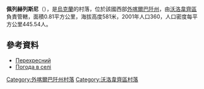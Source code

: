 {{coord|48|51|40|N|22|54|33|E|scale:100000|display=title}}

'''佩列赫列斯尼'''（{{lang-uk|Перехресний}}），是[[烏克蘭|烏克蘭]]的村落，位於該國西部[[外喀爾巴阡州|外喀爾巴阡州]]，由[[沃洛韋齊區|沃洛韋齊區]]負責管轄，面積0.81平方公里，海拔高度581米，2001年人口360，人口密度每平方公里445.54人。

==參考資料==
* [http://w1.c1.rada.gov.ua/pls/z7503/A005?rdat1=31.03.2014&rf7571=11184 Перехресний] {{Wayback|url=http://w1.c1.rada.gov.ua/pls/z7503/A005?rdat1=31.03.2014&rf7571=11184 |date=20190313012044 }}
* [http://weather.in.ua/ua/zakarpatskaja/19950 Погода в селі ] {{Wayback|url=http://weather.in.ua/ua/zakarpatskaja/19950 |date=20161106040437 }}

{{DEFAULTSORT:Перехресний}}

[[Category:外喀爾巴阡州村落|Category:外喀爾巴阡州村落]]
[[Category:沃洛韋齊區村落|Category:沃洛韋齊區村落]]


{{Zakarpattia-geo-stub}}